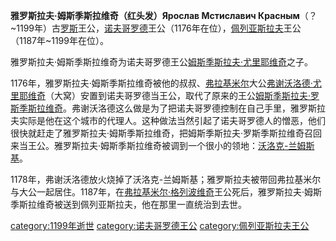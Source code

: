 '''雅罗斯拉夫·姆斯季斯拉维奇（红头发）Ярослав Мстиславич Красным'''（？~1199年）古[[罗斯|罗斯]]王公，[[诺夫哥罗德|诺夫哥罗德]]王公（1176年在位），[[佩列亚斯拉夫|佩列亚斯拉夫]]王公（1187年~1199年在位）。

雅罗斯拉夫·姆斯季斯拉维奇为诺夫哥罗德王公[[姆斯季斯拉夫·尤里耶维奇|姆斯季斯拉夫·尤里耶维奇]]之子。

1176年，雅罗斯拉夫·姆斯季斯拉维奇被他的叔叔、[[弗拉基米尔_(俄罗斯)|弗拉基米尔]]大公[[弗谢沃洛德_(大窝)|弗谢沃洛德·尤里耶维奇]]（大窝）安置到诺夫哥罗德当王公，取代了原来的王公[[姆斯季斯拉夫·罗斯季斯拉维奇_(诺夫哥罗德)|姆斯季斯拉夫·罗斯季斯拉维奇]]。弗谢沃洛德这么做是为了把诺夫哥罗德控制在自己手里，雅罗斯拉夫实际是他在这个城市的代理人。这种做法当然引起了诺夫哥罗德人的憎恶，他们很快就赶走了雅罗斯拉夫·姆斯季斯拉维奇，把姆斯季斯拉夫·罗斯季斯拉维奇召回来当王公。雅罗斯拉夫·姆斯季斯拉维奇被调到一个很小的领地：[[沃洛克-兰姆斯基|沃洛克-兰姆斯基]]。

1178年，弗谢沃洛德放火烧掉了沃洛克-兰姆斯基；雅罗斯拉夫被带回弗拉基米尔与大公一起居住。1187年，在[[弗拉基米尔·格列波维奇|弗拉基米尔·格列波维奇]]王公死后，雅罗斯拉夫·姆斯季斯拉维奇被送到佩列亚斯拉夫，他在那里一直统治到去世。
 
{{start box}}
{{s-before|[[姆斯季斯拉夫·罗斯季斯拉维奇_(诺夫哥罗德)|姆斯季斯拉夫·罗斯季斯拉维奇]]}}
{{s-title|[[诺夫哥罗德统治者列表|诺夫哥罗德王公]]|1176}}
{{s-after|[[姆斯季斯拉夫·罗斯季斯拉维奇_(诺夫哥罗德)|姆斯季斯拉夫·罗斯季斯拉维奇]]}}
{{s-before|[[弗拉基米尔·格列波维奇|弗拉基米尔·格列波维奇]]}}
{{s-title|[[佩列亚斯拉夫统治者列表|佩列亚斯拉夫王公]]|1187~1199}}
{{s-after|[[雅罗斯拉夫二世·弗谢沃洛多维奇|雅罗斯拉夫·弗谢沃洛多维奇]]}}
{{end box}}

[[category:1199年逝世|category:1199年逝世]]
[[category:诺夫哥罗德王公|category:诺夫哥罗德王公]]
[[category:佩列亚斯拉夫王公|category:佩列亚斯拉夫王公]]